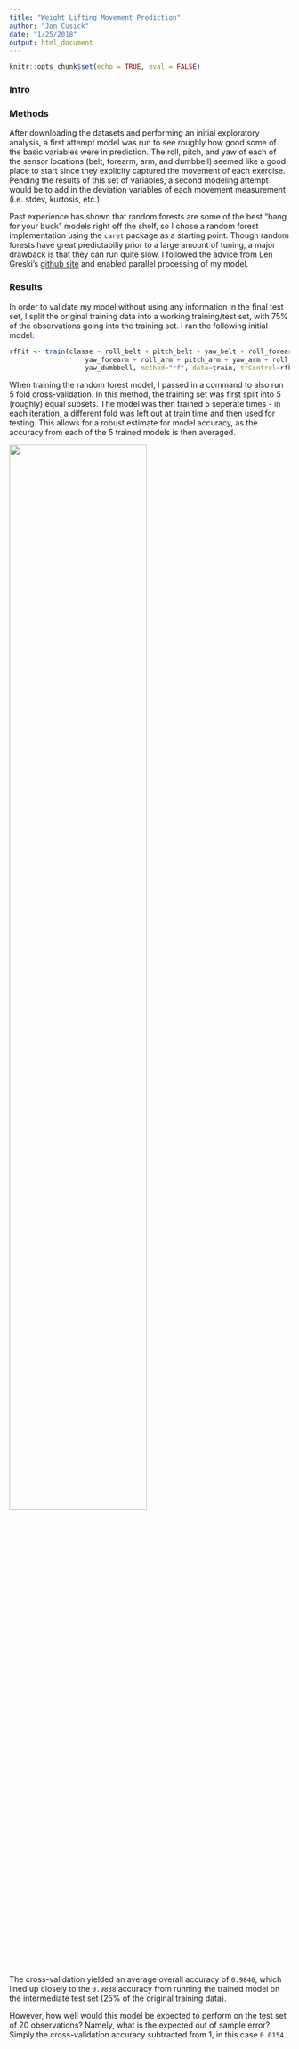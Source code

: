 ```yaml
---
title: "Weight Lifting Movement Prediction"
author: "Jon Cusick"
date: "1/25/2018"
output: html_document
---
```


```r
knitr::opts_chunk$set(echo = TRUE, eval = FALSE)
```

### Intro

### Methods
After downloading the datasets and performing an initial exploratory analysis, a first attempt model was run to see roughly how good some of the basic variables were in prediction. The roll, pitch, and yaw of each of the sensor locations (belt, forearm, arm, and dumbbell) seemed like a good place to start since they explicity captured the movement of each exercise. Pending the results of this set of variables, a second modeling attempt would be to add in the deviation variables of each movement measurement (i.e. stdev, kurtosis, etc.)

Past experience has shown that random forests are some of the best "bang for your buck" models right off the shelf, so I chose a random forest implementation using the `caret` package as a starting point. Though random forests have great predictabiliy prior to a large amount of tuning, a major drawback is that they can run quite slow. I followed the advice from Len Greski's [github site](https://github.com/lgreski/datasciencectacontent/blob/master/markdown/pml-randomForestPerformance.md) and enabled parallel processing of my model.


### Results
In order to validate my model without using any information in the final test set, I split the original training data into a working training/test set, with 75% of the observations going into the training set. I ran the following initial model:
```r
rfFit <- train(classe ~ roll_belt + pitch_belt + yaw_belt + roll_forearm + pitch_forearm +
                   yaw_forearm + roll_arm + pitch_arm + yaw_arm + roll_dumbbell + pitch_dumbbell +
                   yaw_dumbbell, method="rf", data=train, trControl=rfFitControl)
```

When training the random forest model, I passed in a command to also run 5 fold cross-validation. In this method, the training set was first split into 5 (roughly) equal subsets. The model was then trained 5 seperate times - in each iteration, a different fold was left out at train time and then used for testing. This allows for a robust estimate for model accuracy, as the accuracy from each of the 5 trained models is then averaged.

![](/Users/JonathanCusick/Documents/local/datasciencecoursera/machine_learning/images/rfFit_confusion_matrix.jpeg){width=70%}

The cross-validation yielded an average overall accuracy of `0.9846`, which lined up closely to the `0.9838` accuracy from running the trained model on the intermediate test set (25% of the original training data).

However, how well would this model be expected to perform on the test set of 20 observations? Namely, what is the expected out of sample error? Simply the cross-validation accuracy subtracted from 1, in this case `0.0154`.